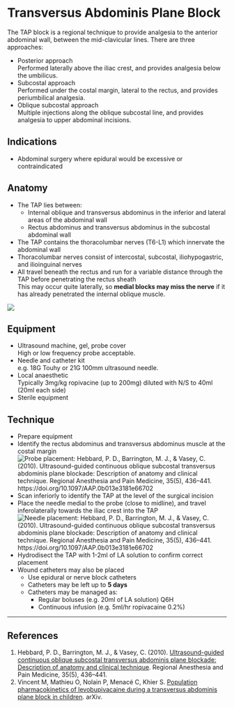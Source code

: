 # Transversus Abdominis Plane Block 


The TAP block is a regional technique to provide analgesia to the anterior abdominal wall, between the mid-clavicular lines. There are three approaches:

* Posterior approach\
Performed laterally above the iliac crest, and provides analgesia below the umbilicus.
* Subcostal approach\
Performed under the costal margin, lateral to the rectus, and provides periumbilical analgesia.
* Oblique subcostal approach\
Multiple injections along the oblique subcostal line, and provides analgesia to upper abdominal incisions.

## Indications

* Abdominal surgery where epidural would be excessive or contraindicated

## Anatomy

* The TAP lies between:
	* Internal oblique and transversus abdominus in the inferior and lateral areas of the abdominal wall
	* Rectus abdominus and transversus abdominus in the subcostal abdominal wall
* The TAP contains the thoracolumbar nerves (T6-L1) which innervate the abdominal wall
* Thoracolumbar nerves consist of intercostal, subcostal, iliohypogastric, and ilioinguinal nerves
* All travel beneath the rectus and run for a variable distance through the TAP before penetrating the rectus sheath\
This may occur quite laterally, so **medial blocks may miss the nerve** if it has already penetrated the internal oblique muscle.

![](/resources/tap.png)

## Equipment

* Ultrasound machine, gel, probe cover\
High or low frequency probe acceptable.
* Needle and catheter kit\
e.g. 18G Touhy or 21G 100mm ultrasound needle.
* Local anaesthetic\
Typically 3mg/kg ropivacine (up to 200mg) diluted with N/S to 40ml (20ml each side)
* Sterile equipment


## Technique

* Prepare equipment
* Identify the rectus abdominus and transversus abdominus muscle at the costal margin
![Probe placement: Hebbard, P. D., Barrington, M. J., & Vasey, C. (2010). Ultrasound-guided continuous oblique subcostal transversus abdominis plane blockade: Description of anatomy and clinical technique. Regional Anesthesia and Pain Medicine, 35(5), 436–441. https://doi.org/10.1097/AAP.0b013e3181e66702](/resources/tappos.png)
* Scan inferiorly to identify the TAP at the level of the surgical incision
* Place the needle medial to the probe (close to midline), and travel inferolaterally towards the iliac crest into the TAP\
![Needle placement: Hebbard, P. D., Barrington, M. J., & Vasey, C. (2010). Ultrasound-guided continuous oblique subcostal transversus abdominis plane blockade: Description of anatomy and clinical technique. Regional Anesthesia and Pain Medicine, 35(5), 436–441. https://doi.org/10.1097/AAP.0b013e3181e66702](/resources/tapplane.png)
* Hydrodisect the TAP with 1-2ml of LA solution to confirm correct placement
* Wound catheters may also be placed\
	* Use epidural or nerve block catheters
	* Catheters may be left up to **5 days**
	* Catheters may be managed as:
		* Regular boluses (e.g. 20ml of LA solution) Q6H
		* Continuous infusion (e.g. 5ml/hr ropivacaine 0.2%)




---

## References

1. Hebbard, P. D., Barrington, M. J., & Vasey, C. (2010). [Ultrasound-guided continuous oblique subcostal transversus abdominis plane blockade: Description of anatomy and clinical technique](https://www.ncbi.nlm.nih.gov/pubmed/20830871). Regional Anesthesia and Pain Medicine, 35(5), 436–441.
2. Vincent M, Mathieu O, Nolain P, Menacé C, Khier S. [Population pharmacokinetics of levobupivacaine during a transversus abdominis plane block
in children](https://arxiv.org/ftp/arxiv/papers/1910/1910.12710.pdf). arXiv.
